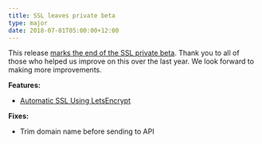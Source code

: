 ```yaml
---
title: SSL leaves private beta
type: major
date: 2018-07-01T05:00:00+12:00
---
```


This release [marks the end of the SSL private beta](https://cloudcannon.com/features/2018/07/02/free-automatic-ssl/). Thank you to all of those who helped us improve on this over the last year. We look forward to making more improvements.

**Features:**

* [Automatic SSL Using LetsEncrypt](https://docs.cloudcannon.com/ssl/letsencrypt/#doc)

**Fixes:**

* Trim domain name before sending to API